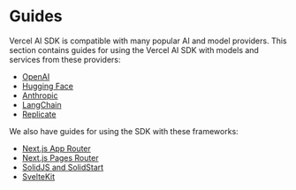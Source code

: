 # Guides

Vercel AI SDK is compatible with many popular AI and model providers. This section contains guides for using the Vercel AI SDK
with models and services from these providers:

- [OpenAI](./guides/openai)
- [Hugging Face](./guides/huggingface)
- [Anthropic](./guides/anthropic)
- [LangChain](./guides/langchain)
- [Replicate](./guides/replicate)

We also have guides for using the SDK with these frameworks:

- [Next.js App Router](./guides/nextjs-app)
- [Next.js Pages Router](./guides/nextjs-pages)
- [SolidJS and SolidStart](./guides/solidjs)
- [SvelteKit](./getting-started#build-your-app)
